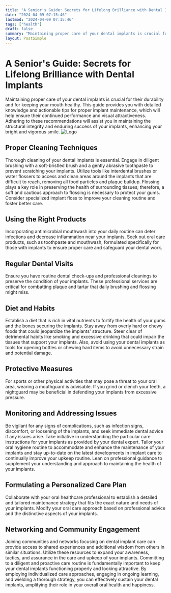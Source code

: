```yaml
---
title: "A Senior's Guide: Secrets for Lifelong Brilliance with Dental Implants"
date: "2024-04-09 07:15:46"
lastmod: "2024-04-09 07:15:46"
tags: ["health"]
draft: false
summary: "Maintaining proper care of your dental implants is crucial for their durability and for keeping your mouth healthy. This guide provides you with detailed knowledge and actionable tips for proper implant maintenance, which will help ensure their continued performance and visual attractiveness. Adhering to these recommendations will assist you in maintaining the structural integrity and enduring success of your implants, enhancing your bright and vigorous smile."
layout: PostSimple
---
```

# A Senior's Guide: Secrets for Lifelong Brilliance with Dental Implants
Maintaining proper care of your dental implants is crucial for their durability and for keeping your mouth healthy. This guide provides you with detailed knowledge and actionable tips for proper implant maintenance, which will help ensure their continued performance and visual attractiveness. Adhering to these recommendations will assist you in maintaining the structural integrity and enduring success of your implants, enhancing your bright and vigorous smile.
<img alt="Logo" src="https://cdn.seniorsselection.com/src_image/9a3201e9ddbabe64a7c25089eaa7569c.webp"/>
## Proper Cleaning Techniques
Thorough cleaning of your dental implants is essential. Engage in diligent brushing with a soft-bristled brush and a gently abrasive toothpaste to prevent scratching your implants. Utilize tools like interdental brushes or water flossers to access and clean areas around the implants that are difficult to reach, removing all food particles and plaque buildup. Flossing plays a key role in preserving the health of surrounding tissues; therefore, a soft and cautious approach to flossing is necessary to protect your gums. Consider specialized implant floss to improve your cleaning routine and foster better care.
## Using the Right Products
Incorporating antimicrobial mouthwash into your daily routine can deter infections and decrease inflammation near your implants. Seek out oral care products, such as toothpaste and mouthwash, formulated specifically for those with implants to ensure proper care and safeguard your dental work.
## Regular Dental Visits
Ensure you have routine dental check-ups and professional cleanings to preserve the condition of your implants. These professional services are critical for combatting plaque and tartar that daily brushing and flossing might miss.
## Diet and Habits
Establish a diet that is rich in vital nutrients to fortify the health of your gums and the bones securing the implants. Stay away from overly hard or chewy foods that could jeopardize the implants' structure. Steer clear of detrimental habits like smoking and excessive drinking that could impair the tissues that support your implants. Also, avoid using your dental implants as tools for opening bottles or chewing hard items to avoid unnecessary strain and potential damage.
## Protective Measures
For sports or other physical activities that may pose a threat to your oral area, wearing a mouthguard is advisable. If you grind or clench your teeth, a nightguard may be beneficial in defending your implants from excessive pressure.
## Monitoring and Addressing Issues
Be vigilant for any signs of complications, such as infection signs, discomfort, or loosening of the implants, and seek immediate dental advice if any issues arise. Take initiative in understanding the particular care instructions for your implants as provided by your dental expert. Tailor your oral hygiene routine to accommodate and enhance the maintenance of your implants and stay up-to-date on the latest developments in implant care to continually improve your upkeep routine. Lean on professional guidance to supplement your understanding and approach to maintaining the health of your implants.
## Formulating a Personalized Care Plan
Collaborate with your oral healthcare professional to establish a detailed and tailored maintenance strategy that fits the exact nature and needs of your implants. Modify your oral care approach based on professional advice and the distinctive aspects of your implants.
## Networking and Community Engagement
Joining communities and networks focusing on dental implant care can provide access to shared experiences and additional wisdom from others in similar situations. Utilize these resources to expand your awareness, tactics, and assurance in the care and upkeep of your implants.
Committing to a diligent and proactive care routine is fundamentally important to keep your dental implants functioning properly and looking attractive. By employing individualized care approaches, engaging in ongoing learning, and wielding a thorough strategy, you can effectively sustain your dental implants, amplifying their role in your overall oral health and happiness.
        